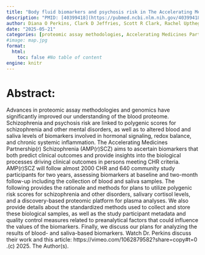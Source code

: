 ```yaml
---
title: "Body fluid biomarkers and psychosis risk in The Accelerating Medicines Partnership(r) Schizophrenia Program: design considerations"
description: "PMID: [40399418](https://pubmed.ncbi.nlm.nih.gov/40399418/){target='_blank'}    DOI: [10.1038/s41537-025-00610-4](https://doi.org/10.1038/s41537-025-00610-4){target='_blank'}"
author: Diana O Perkins, Clark D Jeffries, Scott R Clark, Rachel Upthegrove, Cassandra M J Wannan, Naomi R Wray, Qingqin S Li, Kim Q Do, Elaine Walker, G Paul Amminger, Alan Anticevic, David Cotter, Lauren M Ellman, David Mongan, Christina Phassouliotis, Jenna Barbee, Sharin Roth, Tashrif Billah, Cheryl Corcoran, Monica E Calkins, Felecia Cerrato, Ines Khadimallah, Paul Klauser, Inge Winter-van Rossum, Angela R Nunez, ... ...
date: "2025-05-21"
categories: [proteomic assay methodologies, Accelerating Medicines Partnership, assay methodologies, methodologies and genomics, genomics have significantly]
#image: map.jpg
format:
  html:
    toc: false #No table of content
engine: knitr
---
```


# Abstract:

Advances in proteomic assay methodologies and genomics have significantly improved our understanding of the blood proteome. Schizophrenia and psychosis risk are linked to polygenic scores for schizophrenia and other mental disorders, as well as to altered blood and saliva levels of biomarkers involved in hormonal signaling, redox balance, and chronic systemic inflammation. The Accelerating Medicines Partnership(r) Schizophrenia (AMP(r)SCZ) aims to ascertain biomarkers that both predict clinical outcomes and provide insights into the biological processes driving clinical outcomes in persons meeting CHR criteria. AMP(r)SCZ will follow almost 2000 CHR and 640 community study participants for two years, assessing biomarkers at baseline and two-month follow-up including the collection of blood and saliva samples. The following provides the rationale and methods for plans to utilize polygenic risk scores for schizophrenia and other disorders, salivary cortisol levels, and a discovery-based proteomic platform for plasma analyses. We also provide details about the standardized methods used to collect and store these biological samples, as well as the study participant metadata and quality control measures related to preanalytical factors that could influence the values of the biomarkers. Finally, we discuss our plans for analyzing the results of blood- and saliva-based biomarkers. Watch Dr. Perkins discuss their work and this article: https://vimeo.com/1062879582?share=copy#t=0 .(c) 2025. The Author(s).
        